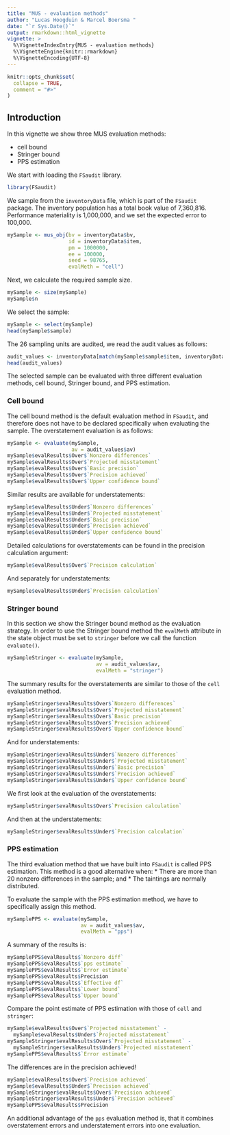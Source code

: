 ```yaml
---
title: "MUS - evaluation methods"
author: "Lucas Hoogduin & Marcel Boersma "
date: "`r Sys.Date()`"
output: rmarkdown::html_vignette
vignette: >
  %\VignetteIndexEntry{MUS - evaluation methods}
  %\VignetteEngine{knitr::rmarkdown}
  %\VignetteEncoding{UTF-8}
---
```


```r
knitr::opts_chunk$set(
  collapse = TRUE,
  comment = "#>"
)
```


## Introduction
In this vignette we show three MUS evaluation methods:

* cell bound
* Stringer bound
* PPS estimation

We start with loading the `FSaudit` library.

```r
library(FSaudit)
```
We sample from the `inventoryData` file, which is part of the `FSaudit` package. The inventory population has a total book value of 7,360,816. Performance materiality is 1,000,000, and we set the expected error to 100,000.

```r
mySample <- mus_obj(bv = inventoryData$bv,
                    id = inventoryData$item,
                    pm = 1000000,
                    ee = 100000,
                    seed = 98765,
                    evalMeth = "cell")
```
Next, we calculate the required sample size.
```r
mySample <- size(mySample)
mySample$n
```
We select the sample:
```r
mySample <- select(mySample)
head(mySample$sample)
```

The 26 sampling units are audited, we read the audit values as follows:
```r
audit_values <- inventoryData[match(mySample$sample$item, inventoryData$item), c("item", "av")]
head(audit_values)
```
The selected sample can be evaluated with three different evaluation methods, cell bound, Stringer bound, and PPS estimation.


### Cell bound

The cell bound method is the default evaluation method in `FSaudit`, and therefore does not have to be declared specifically when evaluating the sample. The overstatement evaluation is as follows:

```r
mySample <- evaluate(mySample,
                     av = audit_values$av)
mySample$evalResults$Over$`Nonzero differences`
mySample$evalResults$Over$`Projected misstatement`
mySample$evalResults$Over$`Basic precision`
mySample$evalResults$Over$`Precision achieved`
mySample$evalResults$Over$`Upper confidence bound`
```
Similar results are available for understatements:
```r

mySample$evalResults$Under$`Nonzero differences`
mySample$evalResults$Under$`Projected misstatement`
mySample$evalResults$Under$`Basic precision`
mySample$evalResults$Under$`Precision achieved`
mySample$evalResults$Under$`Upper confidence bound`
```
Detailed calculations for overstatements can be found in the precision calculation argument:
```r
mySample$evalResults$Over$`Precision calculation`
```
And separately for understatements:
```r
mySample$evalResults$Under$`Precision calculation`
```


### Stringer bound

In this section we show the Stringer bound method as the evaluation strategy. In order to use the Stringer bound method the `evalMeth` attribute in the state object must be set to `stringer` before we call the function `evaluate()`.

```r
mySampleStringer <- evaluate(mySample,
                             av = audit_values$av,
                             evalMeth = "stringer")
```
The summary results for the overstatements are similar to those of the `cell` evaluation method.
```r
mySampleStringer$evalResults$Over$`Nonzero differences`
mySampleStringer$evalResults$Over$`Projected misstatement`
mySampleStringer$evalResults$Over$`Basic precision`
mySampleStringer$evalResults$Over$`Precision achieved`
mySampleStringer$evalResults$Over$`Upper confidence bound`
```
And for understatements:
```r
mySampleStringer$evalResults$Under$`Nonzero differences`
mySampleStringer$evalResults$Under$`Projected misstatement`
mySampleStringer$evalResults$Under$`Basic precision`
mySampleStringer$evalResults$Under$`Precision achieved`
mySampleStringer$evalResults$Under$`Upper confidence bound`
```


We first look at the evaluation of the overstatements:

```r
mySampleStringer$evalResults$Over$`Precision calculation`
```
And then at the understatements:
```r
mySampleStringer$evalResults$Under$`Precision calculation`

```


### PPS estimation

The third evaluation method that we have built into `FSaudit` is called PPS estimation. This method is a good alternative when:
*  There are more than 20 nonzero differences in the sample; and
*  The taintings are normally distributed.

To evaluate the sample with the PPS estimation method, we have to specifically assign this method.
```r
mySamplePPS <- evaluate(mySample,
                        av = audit_values$av,
                        evalMeth = "pps")
```
A summary of the results is:
```r
mySamplePPS$evalResults$`Nonzero diff`
mySamplePPS$evalResults$`pps estimate`
mySamplePPS$evalResults$`Error estimate`
mySamplePPS$evalResults$Precision
mySamplePPS$evalResults$`Effective df`
mySamplePPS$evalResults$`Lower bound`
mySamplePPS$evalResults$`Upper bound`
```
Compare the point estimate of PPS estimation with those of `cell` and `stringer`:
```r
mySample$evalResults$Over$`Projected misstatement` - 
  mySample$evalResults$Under$`Projected misstatement`
mySampleStringer$evalResults$Over$`Projected misstatement` - 
  mySampleStringer$evalResults$Under$`Projected misstatement`
mySamplePPS$evalResults$`Error estimate`
```
The differences are in the precision achieved!
```r
mySample$evalResults$Over$`Precision achieved`
mySample$evalResults$Under$`Precision achieved`
mySampleStringer$evalResults$Over$`Precision achieved`
mySampleStringer$evalResults$Under$`Precision achieved`
mySamplePPS$evalResults$Precision
```
An additional advantage of the `pps` evaluation method is, that it combines overstatement errors and understatement errors into one evaluation.

